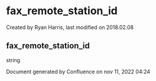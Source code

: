 
# fax_remote_station_id 

 Created by  Ryan Harris, last modified on 2018.02.08

## fax_remote_station_id

string

Document generated by Confluence on nov 11, 2022 04:24
